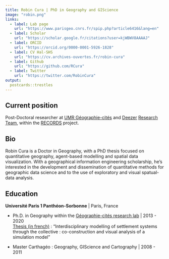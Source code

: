 ```yaml
---
title: Robin Cura | PhD in Geography and GIScience
image: "robin.png"
links:
  - label: Lab page
    url: "https://www.parisgeo.cnrs.fr/spip.php?article6416&lang=en"
  - label: Scholar
    url: "https://scholar.google.fr/citations?user=kjWBWV8AAAAJ"
  - label: ORCID
    url: "https://orcid.org/0000-0001-5926-1828"
  - label: CV Hal-SHS
    url: "https://cv.archives-ouvertes.fr/robin-cura"
  - label: Github
    url: "https://github.com/RCura"
  - label: Twitter
    url: "https://twitter.com/RobinCura"
output:
  postcards::trestles
---
```

## Current position

Post-Doctoral researcher at [UMR Géographie-cités](https://www.parisgeo.cnrs.fr) and [Deezer](www.deezer.com) [Research Team](https://research.deezer.com/), within the [RECORDS](https://records.huma-num.fr/) project.

## Bio

Robin Cura is a Doctor in Geography, with a PhD thesis focused on quantitative geography, agent-based modelling and spatial data visualization.
With a geographical information engineering scholarship, he's interested in the development and dissemination of quantitative methods for geographic data science and to the use of exploratory and visual spatual-data analysis.

## Education

**Université Paris 1 Panthéon-Sorbonne** | Paris, France

- Ph.D. in Geography within the [Géographie-cités research lab](https://www.parisgeo.cnrs.fr) | 2013 - 2020 <br>
[Thesis (in french)](https://tel.archives-ouvertes.fr/tel-02944405) : "Interdisciplinary modelling of settlement systems through the collective : co-construction and visual analysis of a simulation model"

- Master Carthagéo : Geography, GIScience and Cartography | 2008 - 2011